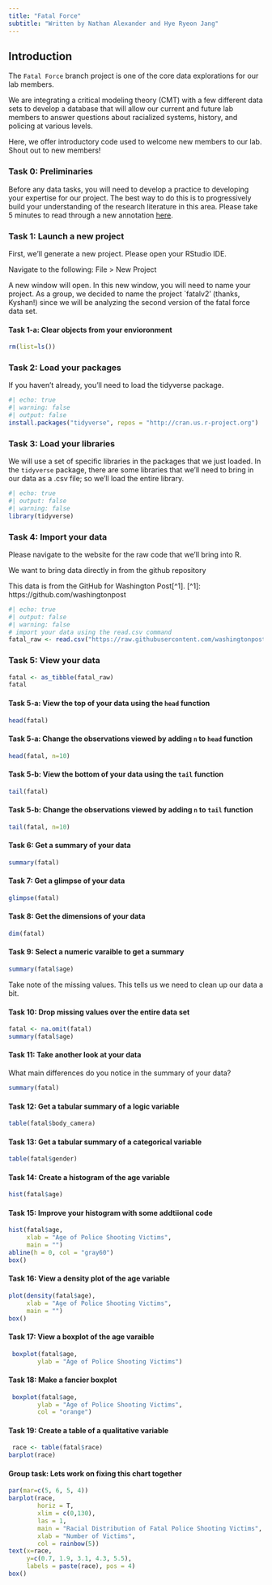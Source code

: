 ```yaml
---
title: "Fatal Force"
subtitle: "Written by Nathan Alexander and Hye Ryeon Jang"
---
```


## Introduction
The `Fatal Force` branch project is one of the core data explorations for our lab members. 

We are integrating a critical modeling theory (CMT) with a few different data sets to develop a database that will allow our current and future lab members to answer questions about racialized systems, history, and policing at various levels.

Here, we offer introductory code used to welcome new members to our lab. Shout out to new members!

### Task 0: Preliminaries

Before any data tasks, you will need to develop a practice to developing your expertise for our project. The best way to do this is to progressively build your understanding of the research literature in this area. Please take 5 minutes to read through a new annotation [here](https://docs.google.com/document/d/1Px7ZqAVGPz_B2i2vURRxIhVweMLPIyiX8fGLKRArhjY/edit?usp=drive_link).

### Task 1: Launch a new project

First, we'll generate a new project. Please open your RStudio IDE.

Navigate to the following: File > New Project

A new window will open. In this new window, you will need to name your project. As a group, we decided to name the project `fatalv2' (thanks, Kyshan!) since we will be analyzing the second version of the fatal force data set.

#### Task 1-a: Clear objects from your envioronment

```r
rm(list=ls())
```


### Task 2: Load your packages
If you haven't already, you'll need to load the tidyverse package.

```r
#| echo: true
#| warning: false
#| output: false
install.packages("tidyverse", repos = "http://cran.us.r-project.org")
```

### Task 3: Load your libraries
We will use a set of specific libraries in the packages that we just loaded. In the `tidyverse` package, there are some libraries that we'll need to bring in our data as a .csv file; so we'll load the entire library.

```r
#| echo: true
#| output: false
#| warning: false
library(tidyverse)
```

### Task 4: Import your data

Please navigate to the website for the raw code that we'll bring into R.

We want to bring data directly in from the github repository

This data is from the GitHub for Washington Post[^1].
[^1]: https://github.com/washingtonpost

```r
#| echo: true
#| output: false
#| warning: false
# import your data using the read.csv command
fatal_raw <- read.csv("https://raw.githubusercontent.com/washingtonpost/data-police-shootings/master/v2/fatal-police-shootings-data.csv")
```

### Task 5: View your data

```r
fatal <- as_tibble(fatal_raw)
fatal
```


#### Task 5-a: View the top of your data using the `head` function

```r
head(fatal)
```

#### Task 5-a: Change the observations viewed by adding `n` to `head` function

```r
head(fatal, n=10)
```

#### Task 5-b: View the bottom of your data using the `tail` function

```r
tail(fatal)
```

#### Task 5-b: Change the observations viewed by adding `n` to `tail` function

```r
tail(fatal, n=10)
```

#### Task 6: Get a summary of your data

```r
summary(fatal)
```



#### Task 7: Get a glimpse of your data

```r
glimpse(fatal)
```

#### Task 8: Get the dimensions of your data

```r
dim(fatal)
```

#### Task 9: Select a numeric varaible to get a summary

```r
summary(fatal$age)
```

Take note of the missing values. This tells us we need to clean up our data a bit.

#### Task 10: Drop missing values over the entire data set

```r
fatal <- na.omit(fatal)
summary(fatal$age)
```

#### Task 11: Take another look at your data

What main differences do you notice in the summary of your data?

```r
summary(fatal)
```

#### Task 12: Get a tabular summary of a logic variable

```r
table(fatal$body_camera)
```

#### Task 13: Get a tabular summary of a categorical variable


```r
table(fatal$gender)
```

#### Task 14: Create a histogram of the age variable


```r
hist(fatal$age)
```

#### Task 15: Improve your histogram with some addtiional code

```r
hist(fatal$age,
     xlab = "Age of Police Shooting Victims",
     main = "")
abline(h = 0, col = "gray60")
box()
```

#### Task 16: View a density plot of the age variable

```r
plot(density(fatal$age),
     xlab = "Age of Police Shooting Victims",
     main = "")
box()
```


#### Task 17: View a boxplot of the age varaible

```r
 boxplot(fatal$age,
        ylab = "Age of Police Shooting Victims")
```

#### Task 18: Make a fancier boxplot

```r
 boxplot(fatal$age,
        ylab = "Age of Police Shooting Victims",
        col = "orange")
```


#### Task 19: Create a table of a qualitative variable

```r
 race <- table(fatal$race)
barplot(race)
```


#### Group task: Lets work on fixing this chart together

```r

par(mar=c(5, 6, 5, 4))
barplot(race,
        horiz = T,
        xlim = c(0,130),
        las = 1,
        main = "Racial Distribution of Fatal Police Shooting Victims",
        xlab = "Number of Victims",
        col = rainbow(5))
text(x=race,
     y=c(0.7, 1.9, 3.1, 4.3, 5.5),
     labels = paste(race), pos = 4)
box()
```